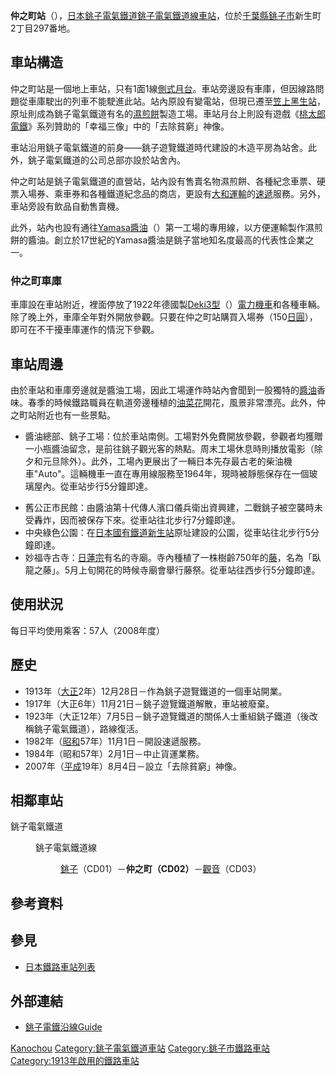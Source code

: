 {{noteTA|T=zh-tw:仲之町車站;zh-hk:仲之町站;zh-cn:仲之町站;|1=zh-tw:仲之町車站;zh-hk:仲之町站;zh-cn:仲之町站;}}
{{日本車站資訊
|公司色 = brown
|站名 = 仲之町站
|圖片 = Nakanocho-eki20210816.jpg
|圖片說明 = 站房（攝於2021年8月）
|日文原名 = 仲ノ町
|平假名 = なかのちょう
|羅馬拼音 =Nakanochō
|所在地 = {{JPN}}[[千葉縣|千葉縣]][[銚子市|銚子市]]新生町二丁目297
|車站構造 = [[地面車站|地面車站]]
|月台配置 = 1面1線
|啟用年月日 = 1913年（[[大正|大正]]2年）12月28日
|廢站年月日 = 
|乘客人數 = 57
|統計年度 = 2008年
|轉車 = 
|備註 = 直營車站
|adjacent = {{Adjacent stations|system=銚子電氣鐵道|line=CD|left=銚子|right=觀音|note-left=CD01<br />0.5km|note-mid={{車站編號r|CD|02|#ff0066|4||#ff0066}}<br />距離[[銚子站|銚子]]0.5km|note-right=CD03<br />0.6km}}
}}
'''仲之町站'''（{{jpn|j=仲ノ町駅|hg=なかのちょうえき|rm=Nakanochō eki|f=y}}），[[日本|日本]][[銚子電氣鐵道|銚子電氣鐵道]][[銚子電氣鐵道線|銚子電氣鐵道線]][[鐵路車站|車站]]，位於[[千葉縣|千葉縣]][[銚子市|銚子市]]新生町2丁目297番地。

==車站構造==
仲之町站是一個地上車站，只有1面1線[[側式月台|側式月台]]。車站旁邊設有車庫，但因線路問題從車庫駛出的列車不能駛進此站。站內原設有變電站，但現已遷至[[笠上黑生站|笠上黑生站]]，原址則成為銚子電氣鐵道有名的[[濕煎餅|濕煎餅]]製造工場。車站月台上則設有遊戲《[[桃太郎電鐵|桃太郎電鐵]]》系列贊助的「幸福三像」中的「去除貧窮」神像。

車站沿用銚子電氣鐵道的前身——銚子遊覽鐵道時代建設的木造平房為站舍。此外，銚子電氣鐵道的公司总部亦設於站舍內。

仲之町站是銚子電氣鐵道的直營站，站內設有售賣名物濕煎餅、各種紀念車票、硬票入場券、乘車券和各種鐵道紀念品的商店，更設有[[大和運輸|大和運輸]]的[[速遞|速遞]]服務。另外，車站旁設有飲品自動售賣機。

此外，站內也設有通往[[Yamasa醬油|Yamasa醬油]]（{{lang|ja|ヤマサ醬油}}）第一工場的專用線，以方便運輸製作濕煎餅的醬油。創立於17世紀的Yamasa醬油是銚子當地知名度最高的代表性企業之一。

===仲之町車庫===
車庫設在車站附近，裡面停放了1922年德國製[[銚子電氣鐵道Deki3型電力機車|Deki3型]]（{{lang|ja|デキ3形}}）[[電力機車|電力機車]]和各種車輛。除了晚上外，車庫全年對外開放參觀。只要在仲之町站購買入場券（150[[日圓|日圓]]），即可在不干擾車庫運作的情況下參觀。

==車站周邊==
由於車站和車庫旁邊就是醬油工場，因此工場運作時站內會聞到一股獨特的[[醬油|醬油]]香味。春季的時候鐵路職員在軌道旁邊種植的[[油菜花|油菜花]]開花，風景非常漂亮。此外，仲之町站附近也有一些景點。

*{{lang|ja|ヤマサ}}醬油總部、銚子工場：位於車站南側。工場對外免費開放參觀，參觀者均獲贈一小瓶醬油留念，是前往銚子觀光客的熱點。周末工場休息時則播放電影（除夕和元旦除外）。此外，工場內更展出了一輛日本先存最古老的柴油機車"Auto"。這輛機車一直在專用線服務至1964年，現時被靜態保存在一個玻璃屋內。從車站步行5分鐘即達。
*舊公正市民館：由{{lang|ja|ヤマサ}}醬油第十代傳人濱口儀兵衛出資興建，二戰銚子被空襲時未受轟炸，因而被保存下來。從車站往北步行7分鐘即達。
*中央綠色公園：在[[日本國有鐵道|日本國有鐵道]][[新生站_(千葉縣)|新生站]]原址建設的公園，從車站往北步行5分鐘即達。
*妙福寺古寺：[[日蓮宗|日蓮宗]]有名的寺廟。寺內種植了一株樹齡750年的[[藤|藤]]，名為「臥龍之藤」。5月上旬開花的時候寺廟會舉行藤祭。從車站往西步行5分鐘即達。

==使用狀況==
每日平均使用乘客：57人（2008年度）<!---出典:千葉県統計年鑑--->

==歷史==
* 1913年（[[大正|大正]]2年）12月28日－作為銚子遊覽鐵道的一個車站開業。
* 1917年（大正6年）11月21日－銚子遊覽鐵道解散，車站被廢棄。
* 1923年（大正12年）7月5日－銚子遊覽鐵道的關係人士重組銚子鐵道（後改稱銚子電氣鐵道），路線復活。
* 1982年（[[昭和|昭和]]57年）11月1日－開設速遞服務。
* 1984年（昭和57年）2月1日－中止貨運業務。
* 2007年（[[平成|平成]]19年）8月4日－設立「去除貧窮」神像。

== 相鄰車站 ==
;銚子電氣鐵道
:{{Color|#ff0066|■}}銚子電氣鐵道線 
::[[銚子站|銚子]]（CD01）－'''仲之町（CD02）'''－[[觀音站|觀音]]（CD03）
== 參考資料 ==
{{Reflist}}

== 參見 ==
{{Commons category|Nakanochō Station}}
*[[日本鐵路車站列表|日本鐵路車站列表]]
== 外部連結 ==
* [http://choshidentetsu.sakura.ne.jp/#wayside 銚子電鐵沿線Guide]{{Wayback|url=http://choshidentetsu.sakura.ne.jp/#wayside |date=20200424084250 }}

{{銚子電氣鐵道線}}
{{coord|35|43|44|N|140|50|0.7|E|type:railwaystation_region:JP|display=title}}

{{DEFAULTSORT:Nakanocho}}
[[Category:日本鐵路車站_Na|Kanochou]]
[[Category:銚子電氣鐵道車站|Category:銚子電氣鐵道車站]]
[[Category:銚子市鐵路車站|Category:銚子市鐵路車站]]
[[Category:1913年啟用的鐵路車站|Category:1913年啟用的鐵路車站]]
